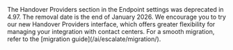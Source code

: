 <Warning>
  The Handover Providers section in the Endpoint settings was deprecated in 4.97. The removal date is the end of January 2026.
  We encourage you to try our new Handover Providers interface, which offers greater flexibility for managing your integration with contact centers.
  For a smooth migration, refer to the [migration guide](/ai/escalate/migration/).
</Warning>